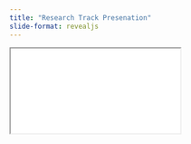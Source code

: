 ```yaml
---
title: "Research Track Presenation" 
slide-format: revealjs
---
```


<div>

```{=html}
<iframe class="slide-deck" src="presentation/"></iframe>
```

</div>